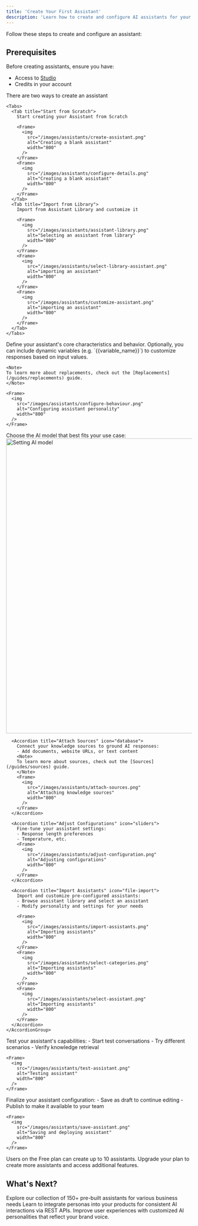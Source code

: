 ```yaml
---
title: 'Create Your First Assistant'
description: 'Learn how to create and configure AI assistants for your specific business needs'
---
```


Follow these steps to create and configure an assistant:

## Prerequisites

Before creating assistants, ensure you have:
- Access to [Studio](https://studio.hyperleapai.com)
- Credits in your account

<Steps>
  <Step title="Get Started">
    There are two ways to create an assistant

    <Tabs>
      <Tab title="Start from Scratch">
        Start creating your Assistant from Scratch
        
        <Frame>
          <img 
            src="/images/assistants/create-assistant.png" 
            alt="Creating a blank assistant" 
            width="800"
          />
        </Frame>
        <Frame>
          <img 
            src="/images/assistants/configure-details.png" 
            alt="Creating a blank assistant" 
            width="800"
          />
        </Frame>
      </Tab>
      <Tab title="Import from Library">
        Import from Assistant Library and customize it
        
        <Frame>
          <img 
            src="/images/assistants/assistant-library.png" 
            alt="Selecting an assistant from library" 
            width="800"
          />
        </Frame>
        <Frame>
          <img 
            src="/images/assistants/select-library-assistant.png" 
            alt="importing an assistant" 
            width="800"
          />
        </Frame>
        <Frame>
          <img 
            src="/images/assistants/customize-assistant.png" 
            alt="importing an assistant" 
            width="800"
          />
        </Frame>
      </Tab>
    </Tabs>
  </Step>

  <Step title="Configure Personality">
    Define your assistant's core characteristics and behavior. Optionally, you can include dynamic variables (e.g. `{{variable_name}}`) to customize responses based on input values.
    
    <Note>
    To learn more about replacements, check out the [Replacements](/guides/replacements) guide.
    </Note>
    
    <Frame>
      <img 
        src="/images/assistants/configure-behaviour.png" 
        alt="Configuring assistant personality" 
        width="800"
      />
    </Frame>
  </Step>

  <Step title="Configure Settings">
    <AccordionGroup>
      <Accordion title="Set AI Model" icon="microchip">
        Choose the AI model that best fits your use case:
        <Frame>
          <img 
            src="/images/assistants/set-ai-model.png" 
            alt="Setting AI model" 
            width="800"
          />
        </Frame>
      </Accordion>

      <Accordion title="Attach Sources" icon="database">
        Connect your knowledge sources to ground AI responses:
        - Add documents, website URLs, or text content
        <Note>
        To learn more about sources, check out the [Sources](/guides/sources) guide.
        </Note>
        <Frame>
          <img 
            src="/images/assistants/attach-sources.png" 
            alt="Attaching knowledge sources" 
            width="800"
          />
        </Frame>
      </Accordion>

      <Accordion title="Adjust Configurations" icon="sliders">
        Fine-tune your assistant settings:
        - Response length preferences
        - Temperature, etc.
        <Frame>
          <img 
            src="/images/assistants/adjust-configuration.png" 
            alt="Adjusting configurations" 
            width="800"
          />
        </Frame>
      </Accordion>

      <Accordion title="Import Assistants" icon="file-import">
        Import and customize pre-configured assistants:
        - Browse assistant library and select an assistant
        - Modify personality and settings for your needs
        
        <Frame>
          <img 
            src="/images/assistants/import-assistants.png" 
            alt="Importing assistants" 
            width="800"
          />
        </Frame>
        <Frame>
          <img 
            src="/images/assistants/select-categories.png" 
            alt="Importing assistants" 
            width="800"
          />
        </Frame>
        <Frame>
          <img 
            src="/images/assistants/select-assistant.png" 
            alt="Importing assistants" 
            width="800"
          />
        </Frame>
      </Accordion>
    </AccordionGroup>
  </Step>

  <Step title="Test Assistant">
    Test your assistant's capabilities:
    - Start test conversations
    - Try different scenarios
    - Verify knowledge retrieval
    
    <Frame>
      <img 
        src="/images/assistants/test-assistant.png" 
        alt="Testing assistant" 
        width="800"
      />
    </Frame>
  </Step>
  
  <Step title="Save and Deploy">
    Finalize your assistant configuration:
    - Save as draft to continue editing
    - Publish to make it available to your team
    
    <Frame>
      <img 
        src="/images/assistants/save-assistant.png" 
        alt="Saving and deploying assistant" 
        width="800"
      />
    </Frame>
  </Step>
</Steps>


<Note>
  Users on the Free plan can create up to 10 assistants. Upgrade your plan to create more assistants and access additional features.
</Note>


## What's Next?

<CardGroup cols={2}>
  <Card
    title="Assistants Library"
    icon="robot"
    href="https://studio.hyperleapai.com/assistants/explore"
  >
    Explore our collection of 150+ pre-built assistants for various business needs
  </Card>
  <Card
    title="Integrate Personas"
    icon="user-gear"
    href="/guides/personas/personas"
  >
  Learn to integrate personas into your products for consistent AI interactions via REST APIs. Improve user experiences with customized AI personalities that reflect your brand voice.
  </Card>
</CardGroup> 
